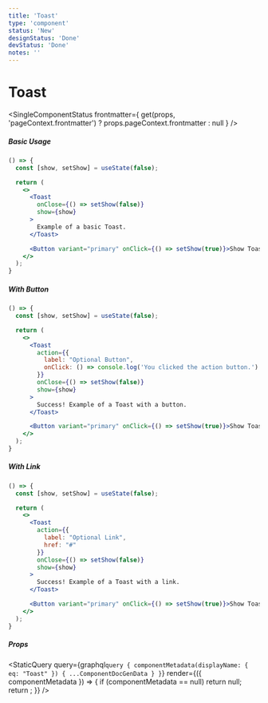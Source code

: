 ```yaml
---
title: 'Toast'
type: 'component'
status: 'New'
designStatus: 'Done'
devStatus: 'Done'
notes: ''
---
```



# Toast

<SingleComponentStatus
  frontmatter={
    get(props, 'pageContext.frontmatter') ? props.pageContext.frontmatter : null
  }
/>

##### Basic Usage

```jsx live
() => {
  const [show, setShow] = useState(false);

  return (
    <>
      <Toast
        onClose={() => setShow(false)}
        show={show}
      >
        Example of a basic Toast.
      </Toast>

      <Button variant="primary" onClick={() => setShow(true)}>Show Toast</Button>
    </>
  );
}
```

##### With Button

```jsx live
() => {
  const [show, setShow] = useState(false);

  return (
    <>
      <Toast
        action={{
          label: "Optional Button",
          onClick: () => console.log('You clicked the action button.')
        }}
        onClose={() => setShow(false)}
        show={show}
      >
        Success! Example of a Toast with a button.
      </Toast>

      <Button variant="primary" onClick={() => setShow(true)}>Show Toast</Button>
    </>
  );
}
```

##### With Link

```jsx live
() => {
  const [show, setShow] = useState(false);

  return (
    <>
      <Toast
        action={{
          label: "Optional Link",
          href: "#"
        }}
        onClose={() => setShow(false)}
        show={show}
      >
        Success! Example of a Toast with a link.
      </Toast>

      <Button variant="primary" onClick={() => setShow(true)}>Show Toast</Button>
    </>
  );
}
```

##### Props

<StaticQuery
  query={graphql`
    query {
      componentMetadata(displayName: { eq: "Toast" }) {
        ...ComponentDocGenData
      }
    }
  `}
  render={({ componentMetadata }) => {
    if (componentMetadata == null) return null;
    return <PropsTable propMetaData={componentMetadata.props} />;
  }}
/>

